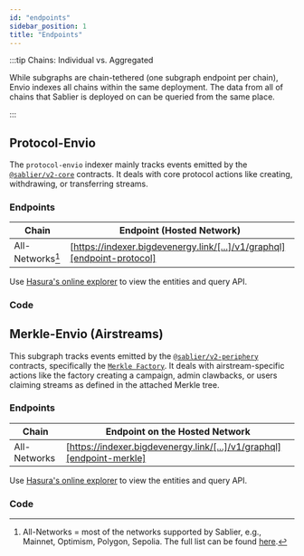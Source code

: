 ```yaml
---
id: "endpoints"
sidebar_position: 1
title: "Endpoints"
---
```



:::tip Chains: Individual vs. Aggregated

While subgraphs are chain-tethered (one subgraph endpoint per chain), Envio indexes all chains within the same
deployment. The data from all of chains that Sablier is deployed on can be queried from the same place.

:::

## Protocol-Envio

The `protocol-envio` indexer mainly tracks events emitted by the
[`@sablier/v2-core`](/contracts/v2/reference/overview#core) contracts. It deals with core protocol actions like
creating, withdrawing, or transferring streams.

### Endpoints

| Chain            | Endpoint (Hosted Network)                                               |
| ---------------- | ----------------------------------------------------------------------- |
| All-Networks[^1] | [https://indexer.bigdevenergy.link/[...]/v1/graphql][endpoint-protocol] |

Use [Hasura's online explorer](https://cloud.hasura.io/public/graphiql?) to view the entities and query API.

### Code

<LinkPreview
  href="https://github.com/sablier-labs/v2-subgraphs/tree/main/apps/protocol-envio"
  icon="github"
  subtitle="Github - sablier-labs/v2-subgraphs"
  title="Sablier V2 Envio Subgraph"
/>

## Merkle-Envio (Airstreams)

This subgraph tracks events emitted by the [`@sablier/v2-periphery`](/contracts/v2/reference/overview#periphery)
contracts, specifically the [`Merkle Factory`](/contracts/v2/reference/periphery/contract.SablierV2MerkleLockupFactory).
It deals with airstream-specific actions like the factory creating a campaign, admin clawbacks, or users claiming
streams as defined in the attached Merkle tree.

[endpoint-protocol]: https://indexer.bigdevenergy.link/9e37ca4/v1/graphql

### Endpoints

| Chain        | Endpoint on the Hosted Network                                        |
| ------------ | --------------------------------------------------------------------- |
| All-Networks | [https://indexer.bigdevenergy.link/[...]/v1/graphql][endpoint-merkle] |

Use [Hasura's online explorer](https://cloud.hasura.io/public/graphiql?) to view the entities and query API.

[endpoint-merkle]: https://indexer.bigdevenergy.link/508d217/v1/graphql

### Code

<LinkPreview
  href="https://github.com/sablier-labs/v2-subgraphs/tree/main/apps/protocol"
  icon="github"
  subtitle="Github - sablier-labs/v2-subgraphs"
  title="Sablier V2 protocol subgraph (The Graph)"
/>

[^1]:
    All-Networks = most of the networks supported by Sablier, e.g., Mainnet, Optimism, Polygon, Sepolia. The full list
    can be found
    [here](https://github.com/sablier-labs/v2-subgraphs/blob/main/apps/protocol-envio/src/constants/chains/index.ts).
